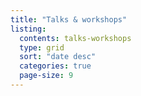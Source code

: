 ```yaml
---
title: "Talks & workshops"
listing: 
  contents: talks-workshops
  type: grid
  sort: "date desc"
  categories: true
  page-size: 9
---
```

